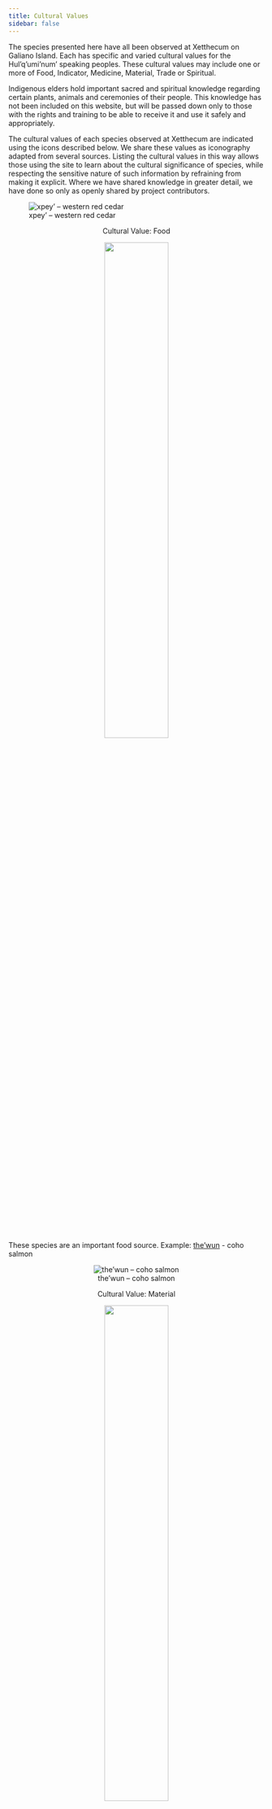 ```yaml
---
title: Cultural Values
sidebar: false
---
```


:::{.blurb-container}
:::{.blurb-half-column}

The species presented here have all been observed at Xetthecum on Galiano Island. Each has specific and varied cultural values for the Hul’q’umi’num’ speaking peoples. These cultural values may include one or more of Food, Indicator, Medicine, Material, Trade or Spiritual.

Indigenous elders hold important sacred and spiritual knowledge regarding certain plants, animals and ceremonies of their people. This knowledge has not been included on this website, but will be passed down only to those with the rights and training to be able to receive it and use it safely and appropriately.

The cultural values of each species observed at Xetthecum are indicated using the icons described below. We share these values as iconography adapted from several sources. Listing the cultural values in this way allows those using the site to learn about the cultural significance of species, while respecting the sensitive nature of such information by refraining from making it explicit. Where we have shared knowledge in greater detail, we have done so only as openly shared by project contributors.


:::
:::{.blurb-half-column}
![xpey’ – western red cedar](files/image 107.png){fig-alt="looking up from the base of a western red cedar"}

:::
:::



::::{.values-cards}
:::{.values-card style="text-align: center"}

Cultural Value: Food

![](files/food.svg){fig-alt="" width=50%}

:::{style="text-align: left"}
These species are an important food source.
Example: [the'wun](/taxa/oncorhynchus_kisutch/) - coho salmon
:::

![the’wun – coho salmon](https://inaturalist-open-data.s3.amazonaws.com/photos/5139610/medium.jpg){fig-alt="a coho salmon swimming" .values-card-image-85}

:::

:::{.values-card style="text-align: center"}

Cultural Value: Material

![](files/material.svg){fig-alt="" width=50%}

:::{style="text-align: left"}
These species are used in the manufacture of items, the capture or harvesting of other species, or used as something other than as food or medicine.
Example: [xpey’](/taxa/thuja_plicata) – western red cedar was used to build canoes; an 800 year old cedar could be used to make four canoes.
:::

![xpey’ – western red cedar](https://inaturalist-open-data.s3.amazonaws.com/photos/7846522/medium.jpeg){fig-alt="leaves and cones of a western red cedar"}

:::

:::{.values-card style="text-align: center"}

Cultural Value: Indicator

![](files/indicator.svg){fig-alt="" width=50%}

:::{style="text-align: left"}
The presence of these species indicates something, whether it be the presence of other species, a forecast (e.g. weather) or an event of spiritual significance.
Example: the ripening of [lila’](/taxa/rubus_spectabilis) – salmonberries indicates the return of Swainson’s Thrush in spring.
:::

![lila’ – salmonberry](https://inaturalist-open-data.s3.amazonaws.com/photos/313742389/medium.jpg){fig-alt="leaves and flowers of the salmonberry"}

:::

:::{.values-card style="text-align: center"}

Cultural Value: Trade

![](files/trade.svg){fig-alt="" width=50%}

:::{style="text-align: left"}
These species were traded for other items.
Example: [skw’lhey](/taxa/leukoma_staminea/) – little neck clams (and other types of clams) were used to trade for other items.
:::

![skw’lhey – little neck clam](https://inaturalist-open-data.s3.amazonaws.com/photos/6532782/medium.jpg){fig-alt="a little neck clam lying in the sand"}

:::

:::{.values-card style="text-align: center"}

Cultural Value: Medicine

![](files/medicinal.svg){fig-alt="" width=50%}

These species or portions of them are used as medicine.
Example: q’ey’xulhp – cascara

![q’ey’xulhp – cascara](https://inaturalist-open-data.s3.amazonaws.com/photos/433161781/medium.jpeg){fig-alt="leaves and berries of a cascara"}

:::

:::{.values-card style="text-align: center"}

Cultural Value: Spiritual

![](files/spiritual.svg){fig-alt="" width=50%}

:::{style="text-align: left"}
These species are a part of spiritual ceremony or hold spiritual meaning and significance.
Example: [yuxwule’](/taxa/haliaeetus_leucocephalus) – bald eagle
:::

![yuxwule’ – bald eagle](https://inaturalist-open-data.s3.amazonaws.com/photos/28935620/medium.jpg){fig-alt="a bald eagle flying across the water"}

:::

:::

:::{.column-page}
![](files/icon_array.png){text-align=center}
:::

